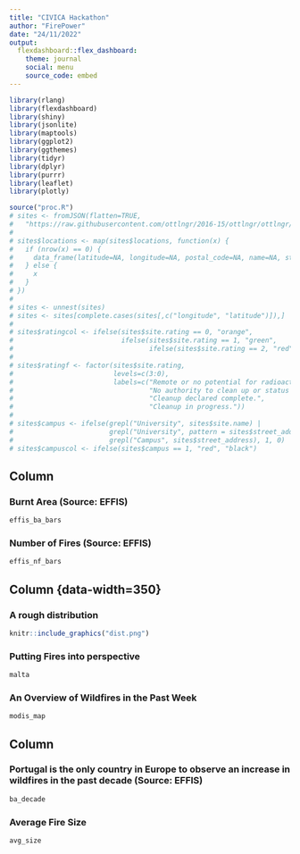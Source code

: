 ---
title: "CIVICA Hackathon"
author: "FirePower"
date: "24/11/2022"
output: 
  flexdashboard::flex_dashboard:
    theme: journal
    social: menu
    source_code: embed
---

```{r setup, include = FALSE}
library(rlang)
library(flexdashboard)
library(shiny)
library(jsonlite)
library(maptools)
library(ggplot2)
library(ggthemes)
library(tidyr)
library(dplyr)
library(purrr)
library(leaflet)
library(plotly)

source("proc.R")
# sites <- fromJSON(flatten=TRUE,
#   "https://raw.githubusercontent.com/ottlngr/2016-15/ottlngr/ottlngr/sites.json")
# 
# sites$locations <- map(sites$locations, function(x) {
#   if (nrow(x) == 0) {
#     data_frame(latitude=NA, longitude=NA, postal_code=NA, name=NA, street_address=NA)
#   } else {
#     x
#   }
# })
# 
# sites <- unnest(sites)
# sites <- sites[complete.cases(sites[,c("longitude", "latitude")]),]
# 
# sites$ratingcol <- ifelse(sites$site.rating == 0, "orange",
#                           ifelse(sites$site.rating == 1, "green",
#                                  ifelse(sites$site.rating == 2, "red", "black")))
# 
# sites$ratingf <- factor(sites$site.rating,
#                         levels=c(3:0),
#                         labels=c("Remote or no potential for radioactive contamination.",
#                                  "No authority to clean up or status unclear.",
#                                  "Cleanup declared complete.",
#                                  "Cleanup in progress."))
# 
# sites$campus <- ifelse(grepl("University", sites$site.name) | 
#                        grepl("University", pattern = sites$street_address) | 
#                        grepl("Campus", sites$street_address), 1, 0)
# sites$campuscol <- ifelse(sites$campus == 1, "red", "black")
```

Column {data-width=350}
-----------------------------------------------------------------------
### Burnt Area (Source: EFFIS)

```{r}
effis_ba_bars
```

### Number of Fires (Source: EFFIS)

```{r}
effis_nf_bars
```

Column {data-width=350}{.tabset}
-----------------------------------------------------------------------

### A rough distribution

```{r picture, echo = F, fig.cap = "Title", out.width = '100%'}
knitr::include_graphics("dist.png")
```

### Putting Fires into perspective
```{r}
malta
```

### An Overview of Wildfires in the Past Week

```{r}
modis_map
```

Column {data-width=300}
-------------------------------------

### Portugal is the only country in Europe to observe an increase in wildfires in the past decade (Source: EFFIS)

```{r}
ba_decade
```

### Average Fire Size
```{r}
avg_size
```